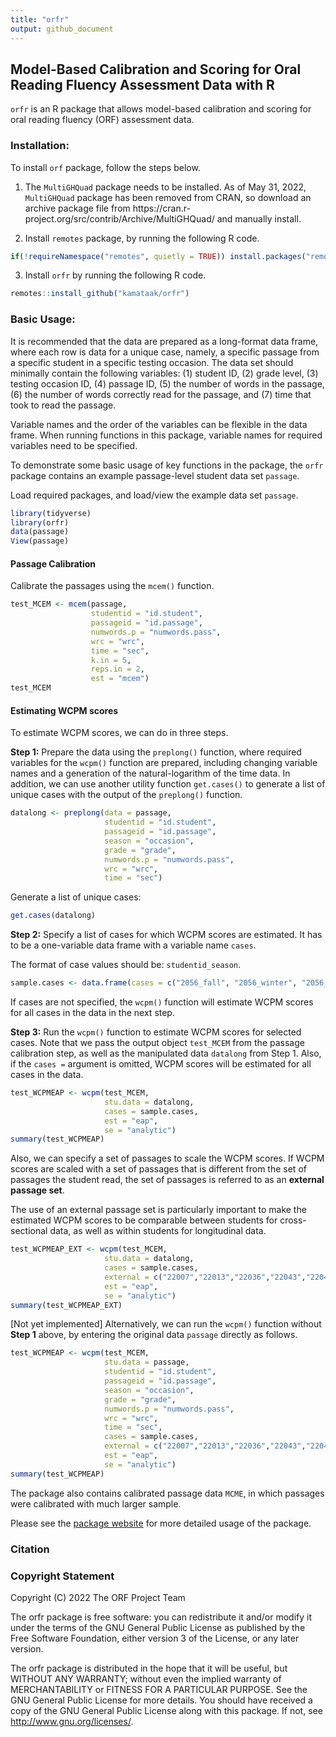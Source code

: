 ```yaml
---
title: "orfr"
output: github_document
---
```


## Model-Based Calibration and Scoring for Oral Reading Fluency Assessment Data with R

`orfr` is an R package that allows model-based calibration and scoring for oral reading fluency (ORF) assessment data.

### Installation:
To install `orf` package, follow the steps below.

1. The `MultiGHQuad` package needs to be installed. As of May 31, 2022, `MultiGHQuad` package has been removed from CRAN, so download an archive package file from  https://cran.r-project.org/src/contrib/Archive/MultiGHQuad/ and manually install.

2. Install `remotes` package, by running the following R code.
``` r
if(!requireNamespace("remotes", quietly = TRUE)) install.packages("remotes")
```

3. Install `orfr` by running the following R code.
``` r
remotes::install_github("kamataak/orfr")
```

### Basic Usage:
It is recommended that the data are prepared as a long-format data frame, where each row is data for a unique case, namely, a specific passage from a specific student in a specific testing occasion. The data set should minimally contain the following variables: (1) student ID, (2) grade level, (3) testing occasion ID, (4) passage ID, (5) the number of words in the passage, (6) the number of words correctly read for the passage, and (7) time that took to read the passage.  

Variable names and the order of the variables can be flexible in the data frame. When running functions in this package, variable names for required variables need to be specified. 

To demonstrate some basic usage of key functions in the package, the `orfr` package contains an example passage-level student data set `passage`.     

Load required packages, and load/view the example data set `passage`.  
```r
library(tidyverse)
library(orfr)
data(passage)
View(passage)
```

#### Passage Calibration

Calibrate the passages using the `mcem()` function. 
``` r
test_MCEM <- mcem(passage,
                  studentid = "id.student",
                  passageid = "id.passage",
                  numwords.p = "numwords.pass",
                  wrc = "wrc",
                  time = "sec",
                  k.in = 5,
                  reps.in = 2,
                  est = "mcem")
test_MCEM
```

#### Estimating WCPM scores

To estimate WCPM scores, we can do in three steps. 

**Step 1:** Prepare the data using the `preplong()` function, where required variables for the `wcpm()` function are prepared, including changing variable names and a generation of the natural-logarithm of the time data. In addition, we can use another utility function `get.cases()` to generate a list of unique cases with the output of the `preplong()` function.  

```r
datalong <- preplong(data = passage,
                     studentid = "id.student",
                     passageid = "id.passage",
                     season = "occasion",
                     grade = "grade",
                     numwords.p = "numwords.pass",
                     wrc = "wrc",
                     time = "sec")
```

Generate a list of unique cases:
```r
get.cases(datalong)
```

**Step 2:** Specify a list of cases for which WCPM scores are estimated. It has to be a one-variable data frame with a variable name `cases`.  

The format of case values should be: `studentid_season`.  

```r
sample.cases <- data.frame(cases = c("2056_fall", "2056_winter", "2056_spring"))
```

If cases are not specified, the `wcpm()` function will estimate WCPM scores for all cases in the data in the next step.  

**Step 3:** Run the `wcpm()` function to estimate WCPM scores for selected cases. Note that we pass the output object `test_MCEM` from the passage calibration step, as well as the manipulated data `datalong` from Step 1. Also, if the `cases =` argument is omitted, WCPM scores will be estimated for all cases in the data.

```r
test_WCPMEAP <- wcpm(test_MCEM, 
                     stu.data = datalong,
                     cases = sample.cases, 
                     est = "eap", 
                     se = "analytic")
summary(test_WCPMEAP)
```

Also, we can specify a set of passages to scale the WCPM scores. If WCPM scores are scaled with a set of passages that is different from the set of passages the student read, the set of passages is referred to as an **external passage set**.  

The use of an external passage set is particularly important to make the estimated WCPM scores to be comparable between students for cross-sectional data, as well as within students for longitudinal data.

```r
test_WCPMEAP_EXT <- wcpm(test_MCEM, 
                     stu.data = datalong,
                     cases = sample.cases, 
                     external = c("22007","22013","22036","22043","22048","22079"),
                     est = "eap", 
                     se = "analytic")
summary(test_WCPMEAP_EXT)
```

[Not yet implemented] Alternatively, we can run the `wcpm()` function without **Step 1** above, by entering the original data `passage` directly as follows. 
``` r
test_WCPMEAP <- wcpm(test_MCEM, 
                     stu.data = passage,
                     studentid = "id.student",
                     passageid = "id.passage",
                     season = "occasion",
                     grade = "grade",
                     numwords.p = "numwords.pass",
                     wrc = "wrc",
                     time = "sec",
                     cases = sample.cases, 
                     external = c("22007","22013","22036","22043","22048","22079"),
                     est = "eap", 
                     se = "analytic")
summary(test_WCPMEAP)
```

The package also contains calibrated passage data `MCME`, in which passages were calibrated with much larger sample.  

Please see the [package website](https://kamataak.github.io/orfr/) for more detailed usage of the package.

### Citation


### Copyright Statement
Copyright (C) 2022 The ORF Project Team

The orfr package is free software: you can redistribute it and/or modify
it under the terms of the GNU General Public License as published by
the Free Software Foundation, either version 3 of the License, or
 any later version.

The orfr package is distributed in the hope that it will be useful,
but WITHOUT ANY WARRANTY; without even the implied warranty of
MERCHANTABILITY or FITNESS FOR A PARTICULAR PURPOSE.  See the
GNU General Public License for more details.
You should have received a copy of the GNU General Public License
along with this package.  If not, see <http://www.gnu.org/licenses/>.
